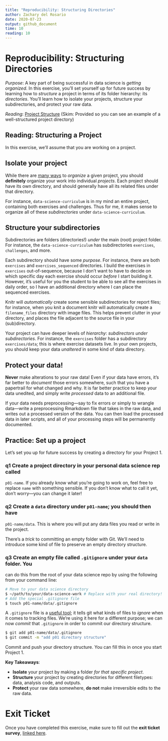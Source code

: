 ```yaml
---
title: "Reproducibility: Structuring Directories"
author: Zachary del Rosario
date: 2020-07-23
output: github_document
time: 10
reading: 10
---
```


# Reproducibility: Structuring Directories

*Purpose*: A key part of being successful in data science is *getting organized*. In this exercise, you'll set yourself up for future success by learning how to *structure* a project in terms of its folder hierarchy: its *directories*. You'll learn how to isolate your projects, structure your subdirectories, and protect your raw data.

*Reading*: [Project Structure](https://reproducible-science-curriculum.github.io/organization-RR-Jupyter/02-directories/) (Skim: Provided so you can see an example of a well-structured project directory)

## Reading: Structuring a Project

<!-- -------------------------------------------------- -->

In this exercise, we'll assume that you are working on a project.

## Isolate your project

While there are [many ways](https://medium.com/javascript-in-plain-english/how-to-organize-project-files-4b9d9fd02e73) to *organize* a given project, you should **definitely** organize your work into individual *projects*. Each project should have its own directory, and should generally have all its related files under that directory.

For instance, `data-science-curriculum` is in my mind an entire project, containing both exercises and challenges. Thus for me, it makes sense to organize all of these *subdirectories* under `data-science-curriculum`.

## Structure your subdirectories

Subdirectories are folders (directories!) *under* the main (root) project folder. For instance, the `data-science-curriculum` has subdirectories `exercises`, `challenges`, and more.

Each subdirectory should have some *purpose*. For instance, there are both `exercises` and `exercises_sequenced` directories. I build the exercises in `exercises` out-of-sequence, because I don't want to have to decide on which specific day each exercise should occur *before* I start building it. However, it's useful for you the student to be able to see all the exercises in daily order, so I have an additional directory where I can place the sequenced exercises.

Knitr will *automatically* create some sensible subdirectories for report files; for instance, when you knit a document knitr will automatically create a `filename_files` directory with image files. This helps prevent clutter in your directory, and places the file adjacent to the source file in your (sub)directory.

Your project can have deeper levels of *hierarchy*: *subdirectors under subdirectories*. For instance, the `exercises` folder has a subdirectory `exercises/data`; this is where exercise datasets live. In your own projects, you should keep your data *unaltered* in some kind of data directory.

## Protect your data!

**Never** make alterations to your raw data! Even if your data have errors, it's far better to *document* those errors somewhere, such that you have a papertrail for what changed and why. It is far better practice to keep your data unedited, and simply write *processed* data to an additional file.

If your data needs preprocessing---say to fix errors or simply to wrangle data---write a preprocessing Rmarkdown file that takes in the raw data, and writes out a processed version of the data. You can then load the processed data in later scripts, and all of your processing steps will be permanently documented.

## Practice: Set up a project

<!-- -------------------------------------------------- -->

Let's set you up for future success by creating a directory for your Project 1.

### **q1** Create a project directory in your personal data science rep called

`p01-name`. If you already know what you're going to work on, feel free to replace `name` with something sensible. If you don't know what to call it yet, don't worry---you can change it later!

### **q2** Create a `data` directory under `p01-name`; you should then have

`p01-name/data`. This is where you will put any data files you read or write in the project.

There's a *trick* to committing an empty folder with Git. We'll need to introduce some kind of file to preserve an empty directory structure.

### **q3** Create an empty file called `.gitignore` under your `data` folder. You

can do this from the root of your data science repo by using the following from your command line:

```bash
# Move to your data science directory
$ ~/path/to/your/data-science-work # Replace with your real directory!
# Add the special .gitignore file
$ touch p01-name/data/.gitignore
```

A `.gitignore` file is a [useful tool](https://www.atlassian.com/git/tutorials/saving-changes/gitignore); it tells git what kinds of files to *ignore* when it comes to tracking files. We're using it here for a different purpose; we can now *commit* that `.gitignore` in order to commit our directory structure.

```bash
$ git add p01-name/data/.gitignore
$ git commit -m "add p01 directory structure"
```

Commit and push your directory structure. You can fill this in once you start Project 1.

**Key Takeaways**:

-   **Isolate** your project by making a folder *for that specific project*.
-   **Structure** your project by creating directories for different filetypes: data, analysis code, and outputs.
-   **Protect** your raw data somewhere, **do not** make irreversible edits to the raw data.

<!-- include-exit-ticket -->

# Exit Ticket

<!-- -------------------------------------------------- -->

Once you have completed this exercise, make sure to fill out the **exit ticket survey**, [linked here](https://docs.google.com/forms/d/e/1FAIpQLSeuq2LFIwWcm05e8-JU84A3irdEL7JkXhMq5Xtoalib36LFHw/viewform?usp=pp_url&entry.693978880=e-rep04-directories-assignment.Rmd).
